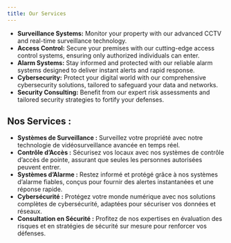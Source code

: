 ```yaml
---
title: Our Services
---
```


::: {.content-visible when-profile="english"}



- **Surveillance Systems:** Monitor your property with our advanced CCTV and real-time surveillance technology.
- **Access Control:** Secure your premises with our cutting-edge access control systems, ensuring only authorized individuals can enter.
- **Alarm Systems:** Stay informed and protected with our reliable alarm systems designed to deliver instant alerts and rapid response.
- **Cybersecurity:** Protect your digital world with our comprehensive cybersecurity solutions, tailored to safeguard your data and networks.
- **Security Consulting:** Benefit from our expert risk assessments and tailored security strategies to fortify your defenses.

:::


::: {.content-visible when-profile="french"}

## **Nos Services :**

- **Systèmes de Surveillance :** Surveillez votre propriété avec notre technologie de vidéosurveillance avancée en temps réel.
- **Contrôle d'Accès :** Sécurisez vos locaux avec nos systèmes de contrôle d'accès de pointe, assurant que seules les personnes autorisées peuvent entrer.
- **Systèmes d'Alarme :** Restez informé et protégé grâce à nos systèmes d'alarme fiables, conçus pour fournir des alertes instantanées et une réponse rapide.
- **Cybersécurité :** Protégez votre monde numérique avec nos solutions complètes de cybersécurité, adaptées pour sécuriser vos données et réseaux.
- **Consultation en Sécurité :** Profitez de nos expertises en évaluation des risques et en stratégies de sécurité sur mesure pour renforcer vos défenses.


:::


